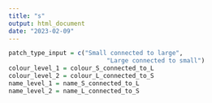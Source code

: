 ```yaml
---
title: "s"
output: html_document
date: "2023-02-09"
---
```



```r
patch_type_input = c("Small connected to large", 
                           "Large connected to small")
colour_level_1 = colour_S_connected_to_L
colour_level_2 = colour_L_connected_to_S
name_level_1 = name_S_connected_to_L
name_level_2 = name_L_connected_to_S
```